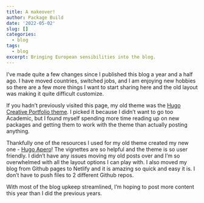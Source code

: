 ```yaml
---
title: A makeover!
author: Package Build
date: '2022-05-02'
slug: []
categories:
  - blog
tags:
  - blog
excerpt: Bringing European sensibilities into the blog.
---
```


I've made quite a few changes since I published this blog a year and a half ago. I have moved countries, switched jobs, and I am enjoying new hobbies so there are a few more things I want to start sharing here and the old layout was making it quite difficult customize.

If you hadn't previously visited this page, my old theme was the <a href="https://github.com/kishaningithub/hugo-creative-portfolio-theme">Hugo Creative Portfolio theme</a>. I picked it because I didn't want to go too Academic, but I found myself spending more time reading up on new packages and getting them to work with the theme than actually posting anything.

Thankfully one of the resources I used for my old theme created my new one - <a href="https://hugo-apero-docs.netlify.app/">Hugo Apero</a>! The vignettes are so helpful and the theme is so user friendly. I didn't have any issues moving my old posts over and I'm so overwhelmed with all the layout options I can play with. I also moved my blog from Github pages to Netlify and it is amazing so quick and easy it is. I don't have to push files to 2 different Github repos.

With most of the blog upkeep streamlined, I'm hoping to post more content this year than I did the previous years.